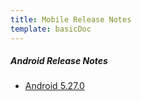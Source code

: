 ```yaml
---
title: Mobile Release Notes
template: basicDoc
---
```




##### Android Release Notes

* [Android 5.27.0](/docs/release-notes/mobile-release-notes/android-release-notes/android-5270)